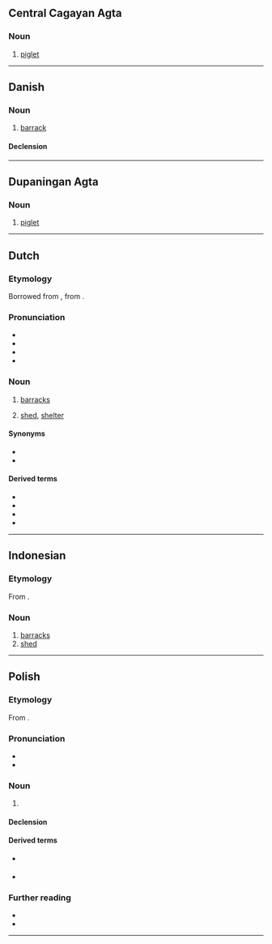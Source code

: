 {{also|Barak|barák|Barák|bar-ak}}
==Central Cagayan Agta==

===Noun===
{{head|agt|noun}}

# [[piglet]]

----

==Danish==

===Noun===
{{da-noun}}

# [[barrack]]

====Declension====
{{da-decl|en|er|dc=1}}

----

==Dupaningan Agta==

===Noun===
{{head|duo|noun}}

# [[piglet]]

----

==Dutch==

===Etymology===
Borrowed from {{bor|nl|fr|baraque}}, from {{der|nl|es|barraca}}.

===Pronunciation===
* {{IPA|nl|/baːˈrɑk/}}
* {{audio|nl|Nl-barak.ogg|Audio}}
* {{hyphenation|nl|ba|rak}}
* {{rhymes|nl|ɑk}}

===Noun===
{{nl-noun|f|barakken|barakje}}

# [[barracks]]
# {{lb|nl|Belgium}} [[shed]], [[shelter]]

====Synonyms====
{{sense|shed}}
* {{l|nl|schuur}}
* {{l|nl|tuinhuis}}

====Derived terms====
* {{l|nl|kampbarak}}
* {{l|nl|officiersbarak}}
* {{l|nl|praatbarak}}
* {{l|nl|soldatenbarak}}

----

==Indonesian==

===Etymology===
From {{etyl|nl|id}} {{m|nl|barak}}.

===Noun===
{{id-noun}}

# [[barracks]]
# [[shed]]

----

==Polish==
{{wp|lang=pl}}

===Etymology===
From {{bor|pl|fr|baraque}}.

===Pronunciation===
* {{pl-IPA}}
* {{audio|pl|Pl-barak.ogg|Audio}}

===Noun===
{{pl-noun|m-in}}

# {{l|en|[[barrack]], [[shack]]}}

====Declension====
{{pl-decl-noun-m-in}}

====Derived terms====
* {{q|noun}} {{l|pl|}}
* {{q|adjective}} {{l|pl|}}

===Further reading===
* {{R:pl:WSJP}}
* {{R:PWN}}

----